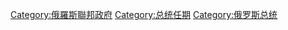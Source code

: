 [[Category:俄羅斯聯邦政府|Category:俄羅斯聯邦政府]]
[[Category:总统任期|Category:总统任期]]
[[Category:俄罗斯总统|Category:俄罗斯总统]]